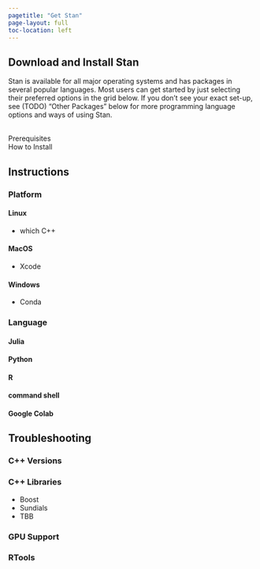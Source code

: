 ```yaml
---
pagetitle: "Get Stan"
page-layout: full
toc-location: left
---
```

## Download and Install Stan

Stan is available for all major operating systems and has packages in several
popular languages. Most users can get started by just selecting their preferred
options in the grid below. If you don't see your exact set-up, see (TODO) "Other Packages" below
for more programming language options and ways of using Stan.

<div id="install-grid" >
</div>
<br/>
<div class="flex-grid">
  <div class="row-label">Prerequisites</div>
  <div class="col" id="prerequisites" style="background-color: var(--stan-highlight);padding-left:10px;">
  </div>
</div>
<div class="flex-grid">
  <div class="row-label">How to Install</div>
  <div class="col" id="command" style="background-color: var(--stan-highlight);padding-left:10px;">
  </div>
</div>

<script src="installer_2.js"></script>


## Instructions

### Platform

#### Linux

- which C++

#### MacOS

- Xcode

#### Windows

- Conda

### Language

#### Julia

#### Python

#### R

#### command shell

#### Google Colab

## Troubleshooting

### C++ Versions

### C++ Libraries

- Boost
- Sundials
- TBB

### GPU Support

### RTools












